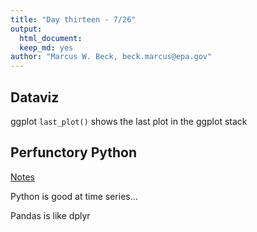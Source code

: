 ```yaml
---
title: "Day thirteen - 7/26"
output: 
  html_document:
  keep_md: yes
author: "Marcus W. Beck, beck.marcus@epa.gov"
---
```


## Dataviz

ggplot `last_plot()` shows the last plot in the ggplot stack

## Perfunctory Python

[Notes](https://nceas.github.io/oss-lessons/why-python/python-the-why.html#(1))

Python is good at time series... 

Pandas is like dplyr